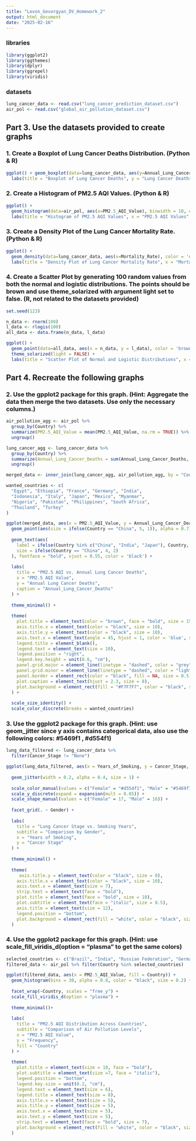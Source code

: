 ```yaml
---
title: "Levon_Gevorgyan_DV_Homework_2"
output: html_document
date: "2025-02-16"
---
```


### libraries

```r
library(ggplot2)
library(ggthemes)
library(dplyr)
library(ggrepel)
library(viridis)
```

### datasets

```r
lung_cancer_data <- read.csv("lung_cancer_prediction_dataset.csv")
air_pol <- read.csv("global_air_pollution_dataset.csv")
```


## Part 3. Use the datasets provided to create graphs

### 1. Create a Boxplot of Lung Cancer Deaths Distribution. (Python & R)

```r
ggplot() + geom_boxplot(data=lung_cancer_data, aes(y=Annual_Lung_Cancer_Deaths)) + 
  labs(title = "Boxplot of Lung Cancer Deaths", y = "Lung Cancer Deaths") 
```

### 2. Create a Histogram of PM2.5 AQI Values. (Python & R)

```r
ggplot() + 
  geom_histogram(data=air_pol, aes(x=PM2.5_AQI_Value), binwidth = 10, color = 'black', fill = 'grey') +
  labs(title = "Histogram of PM2.5 AQI Values", x = "PM2.5 AQI Values", y = "Frequency")
```

### 3. Create a Density Plot of the Lung Cancer Mortality Rate. (Python & R)

```r
ggplot() + 
  geom_density(data=lung_cancer_data, aes(x=Mortality_Rate), color = 'darkred') +
  labs(title = "Density Plot of Lung Cancer Mortality Rate", x = "Mortality Rate", y = "Density")
```


### 4. Create a Scatter Plot by generating 100 random values from both the normal and logistic distributions. The points should be brown and use theme_solarized with argument light set to false. (R, not related to the datasets provided)

```r
set.seed(123)

n_data <- rnorm(100)
l_data <- rlogis(100)
all_data <- data.frame(n_data, l_data)

ggplot() +
  geom_point(data=all_data, aes(x = n_data, y = l_data), color = 'brown') +
  theme_solarized(light = FALSE) +
  labs(title = "Scatter Plot of Normal and Logistic Distributions", x = "Normal Data", y = "Logistic Data")
```

## Part 4. Recreate the following graphs

### 2. Use the gpplot2 package for this graph. (Hint: Aggregate the data then merge the two datasets. Use only the necessary columns.)

```r
air_pollution_agg <- air_pol %>%
  group_by(Country) %>%
  summarize(PM2.5_AQI_Value = mean(PM2.5_AQI_Value, na.rm = TRUE)) %>%
  ungroup()

lung_cancer_agg <- lung_cancer_data %>%
  group_by(Country) %>%
  summarize(Annual_Lung_Cancer_Deaths = sum(Annual_Lung_Cancer_Deaths, na.rm = TRUE)) %>%
  ungroup()

merged_data <- inner_join(lung_cancer_agg, air_pollution_agg, by = "Country")

wanted_countries <- c(
  "Egypt", "Ethiopia", "France", "Germany", "India", 
  "Indonesia", "Italy", "Japan", "Mexico", "Myanmar", 
  "Nigeria", "Pakistan", "Philippines", "South Africa",
  "Thailand", "Turkey"
)

ggplot(merged_data, aes(x = PM2.5_AQI_Value, y = Annual_Lung_Cancer_Deaths, color = Country)) +
  geom_point(aes(size = ifelse(Country == "China", 5, 1)), alpha = 0.7) +  
  
  geom_text(aes(
    label = ifelse(Country %in% c("China", "India", "Japan"), Country, ""), 
    size = ifelse(Country == "China", 4, 2) 
  ), fontface = "bold", vjust = 0.55, color = 'black') +  
  
  labs(
    title = "PM2.5 AQI vs. Annual Lung Cancer Deaths",
    x = "PM2.5 AQI Value",
    y = "Annual Lung Cancer Deaths",
    caption = "Annual_Lung_Cancer_Deaths"
  ) +
  
  theme_minimal() +
  
  theme(
    plot.title = element_text(color = "brown", face = "bold", size = 15),
    axis.title.x = element_text(color = "black", size = 10),
    axis.title.y = element_text(color = "black", size = 10),
    axis.text.x = element_text(angle = 45, hjust = 1, color = 'blue', size = 7),
    legend.title = element_blank(),
    legend.text = element_text(size = 10),
    legend.position = "right",
    legend.key.height = unit(0.6, "cm"),
    panel.grid.major = element_line(linetype = "dashed", color = "grey", size = 0.15),
    panel.grid.minor = element_line(linetype = "dashed", color = "lightgrey", size = 0.05),
    panel.border = element_rect(color = "black", fill = NA, size = 0.5),
    plot.caption = element_text(hjust = 2.3, size = 8),
    plot.background = element_rect(fill = "#F7F7F7", color = "black", size = 0.5),
  ) +
  
  scale_size_identity() +
  scale_color_discrete(breaks = wanted_countries)
```

### 3. Use the ggplot2 package for this graph. (Hint: use geom_jitter since y axis contains categorical data, also use the following colors: #5469f1 , #d554f1)

```r
lung_data_filtered <- lung_cancer_data %>%
  filter(Cancer_Stage != "None")

ggplot(lung_data_filtered, aes(x = Years_of_Smoking, y = Cancer_Stage, color = Gender, shape = Gender)) +
  
  geom_jitter(width = 0.2, alpha = 0.4, size = 1) +
  
  scale_color_manual(values = c("Female" = "#d554f1", "Male" = "#5469f1")) +
  scale_y_discrete(expand = expansion(mult = 0.05)) +
  scale_shape_manual(values = c("Female" = 17, "Male" = 16)) +
  
  facet_grid(. ~ Gender) +
  
  labs(
    title = "Lung Cancer Stage vs. Smoking Years",
    subtitle = "Comparison by Gender",
    x = "Years of Smoking",
    y = "Cancer Stage"
  ) +
  
  theme_minimal() +
  
  theme(
     axis.title.y = element_text(color = "black", size = 8),
    axis.title.x = element_text(color = "black", size = 10),
    axis.text.x = element_text(size = 7),
    strip.text = element_text(face = "bold"),
    plot.title = element_text(face = "bold", size = 10),
    plot.subtitle = element_text(face = "italic", size = 8.5),
    axis.title = element_text(size = 12),
    legend.position = "bottom",
    plot.background = element_rect(fill = "white", color = "black", size = 0.5)
  )
```

### 4. Use the ggplot2 package for this graph. (Hint: use scale_fill_viridis_d(option = "plasma" to get the same colors)

```r
selected_countries <- c("Brazil", "India", "Russian Federation", "Germany", "Italy", "United States of America")
filtered_data <- air_pol %>% filter(Country %in% selected_countries)

ggplot(filtered_data, aes(x = PM2.5_AQI_Value, fill = Country)) +
  geom_histogram(bins = 30, alpha = 0.8, color = "black", size = 0.2) +  
  
  facet_wrap(~Country, scales = "free_y") +  
  scale_fill_viridis_d(option = "plasma") + 
  
  theme_minimal()+ 
  
  labs(
    title = "PM2.5 AQI Distribution Across Countries",
    subtitle = "Comparison of Air Pollution Levels",
    x = "PM2.5 AQI Value",
    y = "Frequency",
    fill = "Country"
  ) +
  
  theme(
    plot.title = element_text(size = 10, face = "bold"),  
    plot.subtitle = element_text(size =7, face = "italic"),  
    legend.position = "bottom", 
    legend.key.size = unit(0.2, "cm"), 
    legend.text = element_text(size = 6),
    legend.title = element_text(size = 8), 
    axis.title.x = element_text(size = 5),
    axis.title.y = element_text(size = 5),
    axis.text.x = element_text(size = 5),
    axis.text.y = element_text(size = 5),
    strip.text = element_text(face = "bold", size = 7),
    plot.background = element_rect(fill = "white", color = "black", size = 0.5)
  ) 
```

